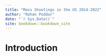 ```yaml
--- 
title: "Mass Shootings in the US 2014-2022"
author: "Rohan Poddar"
date: "`r Sys.Date()`"
site: bookdown::bookdown_site
---
```


# Introduction

